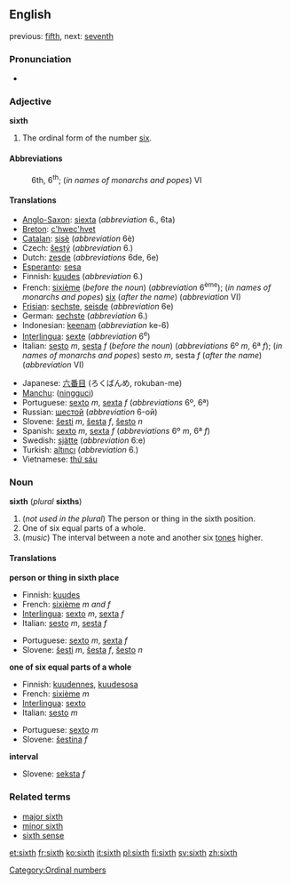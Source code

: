 ==English==

previous: [[fifth]], next: [[seventh]]

===Pronunciation===
*{{audio|en-us-sixth.ogg|Audio (US)}}

===Adjective===
'''sixth'''
# The ordinal form of the number [[six]].

====Abbreviations====
:6th, 6<sup>th</sup>; (''in names of monarchs and popes'') VI

====Translations====
{{top}}
*[[Anglo-Saxon]]: [[siexta]] (''abbreviation'' 6., 6ta)
*[[Breton]]: [[c'hwec'hvet]]
*[[Catalan]]: [[sisè]] (''abbreviation'' 6è)
*Czech: [[šestý]] (''abbreviation'' 6.)
*Dutch: [[zesde]] (''abbreviations'' 6de, 6e)
*[[Esperanto]]: [[sesa]]
*Finnish: [[kuudes]] (''abbreviation'' 6.)
*French: [[sixième]] (''before the noun'') (''abbreviation'' 6<sup>ème</sup>); (''in names of monarchs and popes'') [[six]] (''after the name'') (''abbreviation'' VI)
*[[Frisian]]: [[sechste]], [[seisde]] (''abbreviation'' 6e)
*German: [[sechste]] (''abbreviation'' 6.)
*Indonesian: [[keenam]] (''abbreviation'' ke-6)
*[[Interlingua]]: [[sexte]] (''abbreviation'' 6<sup>e</sup>)
*Italian: [[sesto]] ''m'', [[sesta]] ''f'' (''before the noun'') (''abbreviations'' 6º ''m'', 6ª ''f''); (''in names of monarchs and popes'') sesto ''m'', sesta ''f'' (''after the name'') (''abbreviation'' VI)
{{mid}}
*Japanese: [[六番目]] (ろくばんめ, rokuban-me)
*[[Manchu]]: ([[ningguci]])
*Portuguese: [[sexto]] ''m'', [[sexta]] ''f'' (''abbreviations'' 6º, 6ª)
*Russian: [[шестой]] (''abbreviation'' 6-ой)
*Slovene: [[šesti]] ''m'', [[šesta]] ''f'', [[šesto]] ''n''
*Spanish: [[sexto]] ''m'', [[sexta]] ''f'' (''abbreviations'' 6º ''m'', 6ª ''f'')
*Swedish: [[sjätte]] (''abbreviation'' 6:e)
*Turkish: [[altıncı]] (''abbreviation'' 6.)
*Vietnamese: [[thứ sáu]]
{{bottom}}

===Noun===
'''sixth''' (''plural'' '''sixths''')

#(''not used in the plural'') The person or thing in the sixth position.
#One of six equal parts of a whole.
#(''music'') The interval between a note and another six [[tone]]s higher.

====Translations====

'''person or thing in sixth place'''
{{top}}
*Finnish: [[kuudes]]
*French: [[sixième]] ''m and f''
*[[Interlingua]]: [[sexto]] ''m'', [[sexta]] ''f''
*Italian: [[sesto]] ''m'', [[sesta]] ''f''
{{mid}}
*Portuguese: [[sexto]] ''m'', [[sexta]] ''f''
*Slovene: [[šesti]] ''m'', [[šesta]] ''f'', [[šesto]] ''n''
{{bottom}}

'''one of six equal parts of a whole'''
{{top}}
*Finnish: [[kuudennes]], [[kuudesosa]]
*French: [[sixième]] ''m''
*[[Interlingua]]: [[sexto]]
*Italian: [[sesto]] ''m''
{{mid}}
*Portuguese: [[sexto]] ''m''
*Slovene: [[šestina]] ''f''
{{bottom}}

'''interval'''
{{top}}
{{mid}}
*Slovene: [[seksta]] ''f''
{{bottom}}

===Related terms===
*[[major sixth]]
*[[minor sixth]]
*[[sixth sense]]

[[Category:Ordinal numbers]]

[[et:sixth]]
[[fr:sixth]]
[[ko:sixth]]
[[it:sixth]]
[[pl:sixth]]
[[fi:sixth]]
[[sv:sixth]]
[[zh:sixth]]